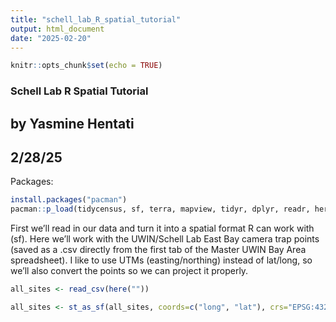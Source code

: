```yaml
---
title: "schell_lab_R_spatial_tutorial"
output: html_document
date: "2025-02-20"
---
```


```r
knitr::opts_chunk$set(echo = TRUE)
```

### Schell Lab R Spatial Tutorial
## by Yasmine Hentati
## 2/28/25

Packages: 

```r
install.packages("pacman")
pacman::p_load(tidycensus, sf, terra, mapview, tidyr, dplyr, readr, here)

```

First we'll read in our data and turn it into a spatial format R can work with (sf). Here we'll work with the UWIN/Schell Lab East Bay camera trap points (saved as a .csv directly from the first tab of the Master UWIN Bay Area spreadsheet). I like to use UTMs (easting/northing) instead of lat/long, so we'll also convert the points so we can project it properly. 

```r

all_sites <- read_csv(here(""))

all_sites <- st_as_sf(all_sites, coords=c("long", "lat"), crs="EPSG:4326")
```

